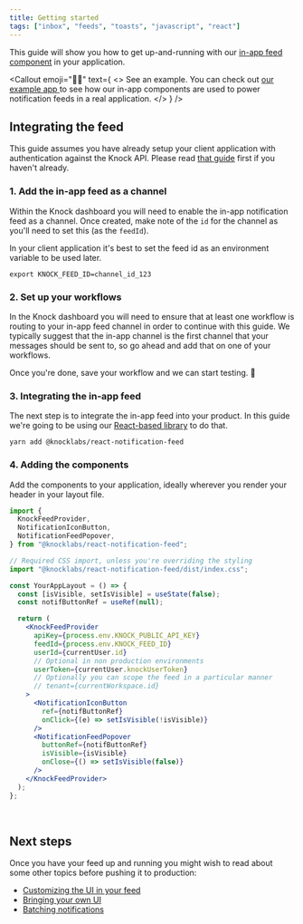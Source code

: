 ```yaml
---
title: Getting started
tags: ["inbox", "feeds", "toasts", "javascript", "react"]
---
```



This guide will show you how to get up-and-running with our [in-app feed component](https://github.com/knocklabs/react-notification-feed) in your application.

<Callout
  emoji="👩‍💻"
  text={
    <>
      <span className="font-bold">See an example.</span> You can check out
      <a href="https://github.com/knocklabs/knock-node-example-app/">
        our example app
      </a> to see how our in-app components are used to power notification feeds
      in a real application.
    </>
  }
/>

## Integrating the feed

This guide assumes you have already setup your client application with authentication against
the Knock API. Please read [that guide](/client-integration/authenticating-users) first if you haven't already.

### 1. Add the in-app feed as a channel

Within the Knock dashboard you will need to enable the in-app notification feed as a channel. Once
created, make note of the `id` for the channel as you'll need to set this (as the `feedId`).

In your client application it's best to set the feed id as an environment variable to be used
later.

```shell
export KNOCK_FEED_ID=channel_id_123
```

### 2. Set up your workflows

In the Knock dashboard you will need to ensure that at least one workflow is routing to your in-app
feed channel in order to continue with this guide. We typically suggest that the in-app channel is the first
channel that your messages should be sent to, so go ahead and add that on one of your workflows.

Once you're done, save your workflow and we can start testing. 💪

### 3. Integrating the in-app feed

The next step is to integrate the in-app feed into your product. In this guide we're going to be
using our [React-based library](https://github.com/knocklabs/react-notification-feed) to do that.

```shell
yarn add @knocklabs/react-notification-feed
```

### 4. Adding the components

Add the components to your application, ideally wherever you render your header in your layout file.

```jsx
import {
  KnockFeedProvider,
  NotificationIconButton,
  NotificationFeedPopover,
} from "@knocklabs/react-notification-feed";

// Required CSS import, unless you're overriding the styling
import "@knocklabs/react-notification-feed/dist/index.css";

const YourAppLayout = () => {
  const [isVisible, setIsVisible] = useState(false);
  const notifButtonRef = useRef(null);

  return (
    <KnockFeedProvider
      apiKey={process.env.KNOCK_PUBLIC_API_KEY}
      feedId={process.env.KNOCK_FEED_ID}
      userId={currentUser.id}
      // Optional in non production environments
      userToken={currentUser.knockUserToken}
      // Optionally you can scope the feed in a particular manner
      // tenant={currentWorkspace.id}
    >
      <NotificationIconButton
        ref={notifButtonRef}
        onClick={(e) => setIsVisible(!isVisible)}
      />
      <NotificationFeedPopover
        buttonRef={notifButtonRef}
        isVisible={isVisible}
        onClose={() => setIsVisible(false)}
      />
    </KnockFeedProvider>
  );
};
```

<br />

## Next steps

Once you have your feed up and running you might wish to read about some other topics before
pushing it to production:

- [Customizing the UI in your feed](/notification-feeds/customizing-ui)
- [Bringing your own UI](/notification-feeds/bring-your-own-ui)
- [Batching notifications](/send-notifications/batching-and-throttling)
